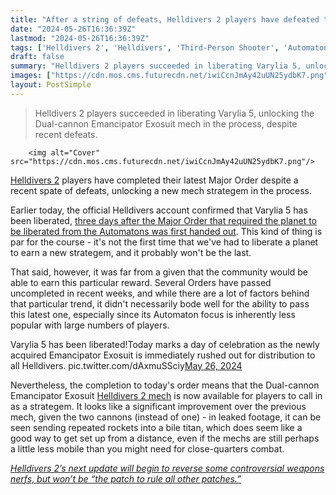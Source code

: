 ```yaml
---
title: "After a string of defeats, Helldivers 2 players have defeated the Automatons on Varylia 5 to unlock the new Emancipator Exosuit mech"
date: "2024-05-26T16:36:39Z"
lastmod: "2024-05-26T16:36:39Z"
tags: ['Helldivers 2', 'Helldivers', 'Third-Person Shooter', 'Automatons', 'Emancipator Exosuit']
draft: false
summary: "Helldivers 2 players succeeded in liberating Varylia 5, unlocking the Dual-cannon Emancipator Exosuit mech in the process, despite recent defeats."
images: ["https://cdn.mos.cms.futurecdn.net/iwiCcnJmAy42uUN25ydbK7.png"]
layout: PostSimple
---
```

> Helldivers 2 players succeeded in liberating Varylia 5, unlocking the Dual-cannon Emancipator Exosuit mech in the process, despite recent defeats.


        <img alt="Cover" src="https://cdn.mos.cms.futurecdn.net/iwiCcnJmAy42uUN25ydbK7.png"/>
        
[Helldivers 2](https://www.gamesradar.com/helldivers-2-guide/) players have completed their latest Major Order despite a recent spate of defeats, unlocking a new mech strategem in the process.

Earlier today, the official Helldivers account confirmed that Varylia 5 has been liberated, [three days after the Major Order that required the planet to be liberated from the Automatons was first handed out](https://www.gamesradar.com/games/third-person-shooter/helldivers-2s-new-major-order-offers-a-shiny-new-dual-cannon-emancipator-mech-as-a-reward-but-only-if-the-community-can-overturn-its-losing-streak/). This kind of thing is par for the course - it's not the first time that we've had to liberate a planet to earn a new strategem, and it probably won't be the last.

That said, however, it was far from a given that the community would be able to earn this particular reward. Several Orders have passed uncompleted in recent weeks, and while there are a lot of factors behind that particular trend, it didn't necessarily bode well for the ability to pass this latest one, especially since its Automaton focus is inherently less popular with large numbers of players.

Varylia 5 has been liberated!Today marks a day of celebration as the newly acquired Emancipator Exosuit is immediately rushed out for distribution to all Helldivers. pic.twitter.com/dAxmuSSciy[May 26, 2024](https://twitter.com/helldivers2/status/1794750609347768376)

Nevertheless, the completion to today's order means that the Dual-cannon Emancipator Exosuit [Helldivers 2 mech](https://www.gamesradar.com/helldivers-2-mechs/) is now available for players to call in as a strategem. It looks like a significant improvement over the previous mech, given the two cannons (instead of one) - in leaked footage, it can be seen sending repeated rockets into a bile titan, which does seem like a good way to get set up from a distance, even if the mechs are still perhaps a little less mobile than you might need for close-quarters combat.

[<em>Helldivers 2’s next update will begin to reverse some controversial weapons nerfs, but won’t be “the patch to rule all other patches.”</em>](https://www.gamesradar.com/games/third-person-shooter/helldivers-2s-next-update-will-begin-to-reverse-some-controversial-weapons-nerfs-but-wont-be-the-patch-to-rule-all-other-patches/)
        